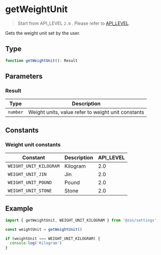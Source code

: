 # getWeightUnit

> Start from API_LEVEL `2.0` . Please refer to [API_LEVEL](../../../../guides/framework/device/compatibility.md).

Gets the weight unit set by the user.

## Type

```ts
function getWeightUnit(): Result
```

## Parameters

### Result

| Type                | Description                                        |
| ------------------- | -------------------------------------------------- |
| <code>number</code> | Weight units, value refer to weight unit constants |

## Constants

### Weight unit constants

| Constant               | Description | API_LEVEL |
| ---------------------- | ----------- | --------- |
| `WEIGHT_UNIT_KILOGRAM` | Kilogram    | 2.0       |
| `WEIGHT_UNIT_JIN`      | Jin         | 2.0       |
| `WEIGHT_UNIT_POUND`    | Pound       | 2.0       |
| `WEIGHT_UNIT_STONE`    | Stone       | 2.0       |

## Example

```js
import { getWeightUnit, WEIGHT_UNIT_KILOGRAM } from '@zos/settings'

const weightUnit = getWeightUnit()

if (weightUnit === WEIGHT_UNIT_KILOGRAM) {
  console.log('Kilogram')
}
```
